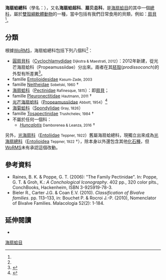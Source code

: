 {{Automatic taxobox
 | taxon = Pectinoidea
 | authority = Wilkes, 1810
 | subdivision_ranks = [[科_(生物)|科]]
 | subdivision = [[#分類|見內文]]
 | synonyms_ref=<ref name="WoRMS_151320" />
 | synonyms= Pectinacea 
}}
'''海扇蛤總科'''（學名：{{lang|la|Pectinoidea}}），又名'''海扇蛤超科'''、'''扇贝总科'''，是[[海扇蛤目|海扇蛤目]]的其中一個[[總科|總科]]，屬於[[雙殼綱|雙殼綱]][[軟體動物|軟體動物]]的一種，當中包括有我們日常食用的貝類，例如：[[扇貝|扇貝]]<ref name="WoRMS_151320"/>。

==分類==
根據[[WoRMS|WoRMS]]，海扇蛤總科包括下列八個科<ref name="WoRMS_151320" />：
*[[圓扇貝科|圓扇貝科]]（[[Cyclochlamydidae|Cyclochlamydidae]] <small>Dijkstra & Maestrati, 2012</small>）：2012年新建，從光芒海扇蛤科（Propeamussiidae）分出來。兩者在其[[胚殼|胚殼]](''prodissoconch'')的外型有所差異<ref>{{cite journal |url=http://www.mnhn.fr/museum/front/medias/publication/44248_z2012n2a13.pdf |last1=Dijkstra |first1=H.H. |last2=Maestrati |first2=P. |year=2012 |title=''Pectinoidea (Mollusca, Bivalvia, Propeamussiidae, Cyclochlamydidae n. fam., Entoliidae and Pectinidae) from the Vanuatu Archipelago.'' |journal=[[Zoosystema|Zoosystema]] |volume=34 |issue=2 |pages=389-408 |accessdate=2012-06-29 |language=en |doi=10.5252/z2012n2a12}}</ref>。
* famille [[Entolioidesidae|Entolioidesidae]] <small>Kasum-Zade, 2003</small>
* famille [[Neitheidae|Neitheidae]] <small>Sobetski, 1960</small> †
*[[海扇蛤科|海扇蛤科]]（[[Pectinidae|Pectinidae]] <small>Rafinesque, 1815</small>）：即[[扇貝|扇貝]]；
* famille [[Pleuronectitidae|Pleuronectitidae]] <small>Hautmann, 2011</small> †
*[[光芒海扇蛤科|光芒海扇蛤科]]（[[Propeamussiidae|Propeamussiidae]] <small>Abbott, 1954</small>）<ref>{{cite web |url=http://taibif.tw/zh/catalogue_of_life/page/cbfe-fe78-cbe8-6ffd-4a31-fa42-37a2-dd57 |title=Propeamussiidae 光芒海扇蛤科 |accessdate=2015-05-02 |language=zh-hant |publisher=[[TaiBIF|TaiBIF]] |archive-date=2016-04-16 |archive-url=https://web.archive.org/web/20160416184034/http://taibif.tw/zh/catalogue_of_life/page/cbfe-fe78-cbe8-6ffd-4a31-fa42-37a2-dd57 |dead-url=no }}</ref>
*[[海菊蛤科|海菊蛤科]]（[[Spondylidae|Spondylidae]] <small>Gray, 1826</small>）
* famille [[Tosapectinidae|Tosapectinidae]] <small>Trushchelev, 1984</small> †
* 不屬於任何一個科：
** ''[[Huncalotis|Huncalotis]]'' <small>Damborenea & Leanza, 2016</small> †

另外，[[光海扇科|光海扇科]]（[[Entoliidae|Entoliidae]] <small>Teppner, 1922</small>）舊屬海扇蛤總科，現獨立出來成為[[光海扇總科|光海扇總科]]（[[Entolioidea|Entolioidea]] <small>Teppner, 1922</small> †），除本身以外還包含其他[[化石種|化石種]]，但[[WoRMS|WoRMS]]未有承認這個改動。

==參考資料==
* Raines, B. K. & Poppe, G. T. (2006): "The Family Pectinidae". In: Poppe, G. T. & Groh, K.: ''A Conchological Iconography''. 402 pp., 320 color plts., ConchBooks, Hackenheim, ISBN 3-925919-78-3.
* Bieler R., Carter J.G. & Coan E.V. (2010). ''Classification of Bivalve families''. pp. 113–133, in: Bouchet P. & Rocroi J.-P. (2010), Nomenclator of Bivalve Families. Malacologia 52(2): 1-184.
{{reflist |refs=
<ref name="WoRMS_151320">{{cite WoRMS |id=151320 |authorlink=WoRMS |last=Gofas |first=S. |title=Pectinoidea |date=2017-01-09 |accessdate=2017-05-18 }}</ref>
}}

==延伸閱讀==
* {{cite journal |url=http://www.mapress.com/mr/content/v28/2008f/n1p088.htm |first1=Henk H. |last1=Dijkstra |first2=Bruce A. |last2=Marshall |title=The Recent Pectinoidea of the New Zealand region (Mollusca: Bivalvia: Propeamussiidae, Pectinidae and Spondylidae) |journal=[[Molluscan_Research|Molluscan Research]] |volume=28 |issue=1 |pages=1-88 |date=2008-03-14 |language=en |access-date=2015-03-09 |archive-date=2016-03-04 |archive-url=https://web.archive.org/web/20160304062529/http://www.mapress.com/mr/content/v28/2008f/n1p088.htm |dead-url=no }}
{{Taxonbar|from=Q7158891}}

[[Category:海扇蛤目|]]